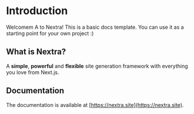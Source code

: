 # Introduction
 
Welcomem A to Nextra! This is a basic docs template. You can use it as a starting point for your own project :)

## What is Nextra? 

A **simple**, **powerful** and **flexible** site generation framework with everything you love from Next.js.

## Documentation

The documentation is available at [https://nextra.site](https://nextra.site).
